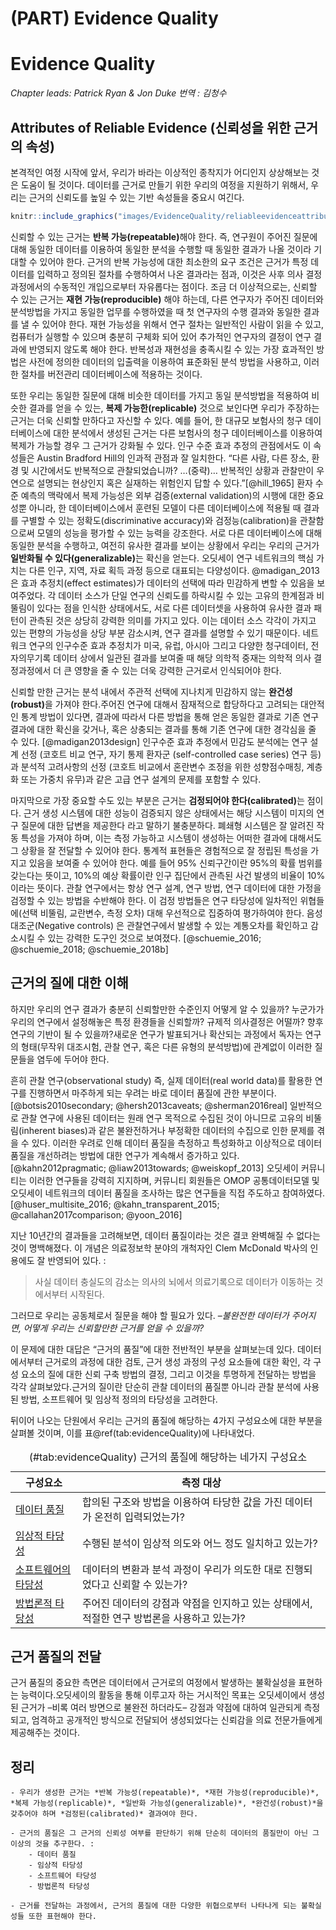 # (PART) Evidence Quality {-}

# Evidence Quality {#EvidenceQuality}

*Chapter leads: Patrick Ryan & Jon Duke*
*번역 : 김청수*

\index{evidence quality}

## Attributes of Reliable Evidence (신뢰성을 위한 근거의 속성)

본격적인 여정 시작에 앞서, 우리가 바라는 이상적인 종착지가 어디인지 상상해보는 것은 도움이 될 것이다. 데이터를 근거로 만들기 위한 우리의 여정을 지원하기 위해서, 우리는 근거의 신뢰도를 높일 수 있는 기반 속성들을 중요시 여긴다.


```r
knitr::include_graphics("images/EvidenceQuality/reliableevidenceattributes.png")
```

신뢰할 수 있는 근거는 **반복 가능(repeatable)**해야 한다. 즉, 연구원이 주어진 질문에 대해 동일한 데이터를 이용하여 동일한 분석을 수행할 때 동일한 결과가 나올 것이라 기대할 수 있어야 한다. 근거의 반복 가능성에 대한 최소한의 요구 조건은 근거가 특정 데이터를 입력하고 정의된 절차를 수행하여서 나온 결과라는 점과, 이것은 사후 의사 결정 과정에서의 수동적인 개입으로부터 자유롭다는 점이다.  조금 더 이상적으로는, 신뢰할 수 있는 근거는 **재현 가능(reproducible)** 해야 하는데, 다른 연구자가 주어진 데이터와 분석방법을 가지고 동일한 업무를 수행하였을 때 첫 연구자의 수행 결과와 동일한 결과를 낼 수 있어야 한다. 재현 가능성을 위해서 연구 절차는 일반적인 사람이 읽을 수 있고, 컴퓨터가 실행할 수 있으며 충분히 구체화 되어 있어 추가적인 연구자의 결정이 연구 결과에 반영되지 않도록 해야 한다. 반복성과 재현성을 충족시킬 수 있는 가장 효과적인 방법은 사전에 정의한 데이터의 입출력을 이용하여 표준화된 분석 방법을 사용하고, 이러한 절차를 버전관리 데이터베이스에 적용하는 것이다.

또한 우리는 동일한 질문에 대해 비슷한 데이터를 가지고 동일 분석방법을 적용하여 비슷한 결과를 얻을 수 있는, **복제 가능한(replicable)** 것으로 보인다면 우리가 주장하는 근거는 더욱 신뢰할 만하다고 자신할 수 있다.
예를 들어, 한 대규모 보험사의 청구 데이터베이스에 대한 분석에서 생성된 근거는 다른 보험사의 청구 데이터베이스를 이용하여 복제가 가능할 경우 그 근거가 강화될 수 있다. 인구 수준 효과 추정의 관점에서도 이 속성들은 Austin Bradford Hill의 인과적 관점과 잘 일치한다. “다른 사람, 다른 장소, 환경 및 시간에서도 반복적으로 관찰되었습니까? …(중략)… 반복적인 상황과 관찰만이 우연으로 설명되는 현상인지 혹은 실재하는 위험인지 답할 수 있다.”[@hill_1965] 환자 수준 예측의 맥락에서 복제 가능성은 외부 검증(external validation)의 시행에 대한 중요성뿐 아니라, 한 데이터베이스에서 훈련된 모델이 다른 데이터베이스에 적용될 때 결과를 구별할 수 있는 정확도(discriminative accuracy)와 검정능(calibration)을 관찰함으로써 모델의 성능을 평가할 수 있는 능력을 강조한다. 서로 다른 데이터베이스에 대해 동일한 분석을 수행하고, 여전히 유사한 결과를 보이는 상황에서 우리는 우리의 근거가 **일반화될 수 있다(generalizable)**는 확신을 얻는다. 오딧세이 연구 네트워크의 핵심 가치는 다른 인구, 지역, 자료 획득 과정 등으로 대표되는 다양성이다. @madigan_2013 은 효과 추정치(effect estimates)가 데이터의 선택에 따라 민감하게 변할 수 있음을 보여주었다. 각 데이터 소스가 단일 연구의 신뢰도를 하락시킬 수 있는 고유의 한계점과 비뚤림이 있다는 점을 인식한 상태에서도, 서로 다른 데이터셋을 사용하여 유사한 결과 패턴이 관측된 것은 상당히 강력한 의미를 가지고 있다. 이는 데이터 소스 각각이 가지고 있는 편향의 가능성을 상당 부분 감소시켜, 연구 결과를 설명할 수 있기 때문이다. 네트워크 연구의 인구수준 효과 추정치가 미국, 유럽, 아시아 그리고 다양한 청구데이터, 전자의무기록 데이터 상에서 일관된 결과를 보여줄 때 해당 의학적 중재는 의학적 의사 결정과정에서 더 큰 영향을 줄 수 있는 더욱 강력한 근거로서 인식되어야 한다.

신뢰할 만한 근거는 분석 내에서 주관적 선택에 지나치게 민감하지 않는 **완건성(robust)**을 가져야 한다.주어진 연구에 대해서 잠재적으로 합당하다고 고려되는 대안적인 통계 방법이 있다면, 결과에 따라서 다른 방법을 통해 얻은 동일한 결과로 기존 연구 결과에 대한 확신을 갖거나, 혹은 상충되는 결과를 통해 기존 연구에 대한 경각심을 줄 수 있다. [@madigan2013design] 인구수준 효과 추정에서 민감도 분석에는 연구 설계 선정 (코호트 비교 연구, 자기 통제 환자군 (self-controlled case series) 연구 등)과 분석적 고려사항의 선정 (코호트 비교에서 혼란변수 조정을 위한 성향점수매칭, 계층화 또는 가중치 유무)과 같은 고급 연구 설계의 문제를 포함할 수 있다. 

마지막으로 가장 중요할 수도 있는 부분은 근거는 **검정되어야 한다(calibrated)**는 점이다.  근거 생성 시스템에 대한 성능이 검증되지 않은 상태에서는 해당 시스템이 미지의 연구 질문에 대한 답변을 제공한다 라고 말하기 불충분하다. 폐쇄형 시스템은 잘 알려진 작동 특성을 가져야 하며, 이는 측정 가능하고 시스템이 생성하는 어떠한 결과에 대해서도 그 상황을 잘 전달할 수 있어야 한다. 통계적 표현들은 경험적으로 잘 정립된 특성을 가지고 있음을 보여줄 수 있어야 한다. 예를 들어 95% 신뢰구간이란 95%의 확률 범위를 갖는다는 뜻이고, 10%의 예상 확률이란 인구 집단에서 관측된 사건 발생의 비율이 10%이라는 뜻이다. 관찰 연구에서는 항상 연구 설계, 연구 방법, 연구 데이터에 대한 가정을 검정할 수 있는 방법을 수반해야 한다. 이 검정 방법들은 연구 타당성에 일차적인 위협들에(선택 비뚤림, 교란변수, 측정 오차) 대해 우선적으로 집중하여 평가하여야 한다. 음성 대조군(Negative controls) 은 관찰연구에서 발생할 수 있는 계통오차를 확인하고 감소시킬 수 있는 강력한 도구인 것으로 보여졌다. [@schuemie_2016; @schuemie_2018; @schuemie_2018b]


## 근거의 질에 대한 이해

하지만 우리의 연구 결과가 충분히 신뢰할만한 수준인지 어떻게 알 수 있을까? 누군가가 우리의 연구에서 설정해놓은 특정 환경들을 신뢰할까? 규제적 의사결정은 어떨까? 향후 연구의 기반이 될 수 있을까?새로운 연구가 발표되거나 확산되는 과정에서 독자는 연구의 형태(무작위 대조시험, 관찰 연구, 혹은 다른 유형의 분석방법)에 관계없이 이러한 질문들을 염두에 두어야 한다. \index{evidence quality} \index{regulatory decision-making}

흔히 관찰 연구(observational study) 즉, 실제 데이터(real world data)를 활용한 연구를 진행하면서 마주하게 되는 우려는 바로 데이터 품질에 관한 부분이다.[@botsis2010secondary; @hersh2013caveats; @sherman2016real] 일반적으로 관찰 연구에 사용된 데이터는 원래 연구 목적으로 수집된 것이 아니므로 고유의 비뚤림(inherent biases)과 같은 불완전하거나 부정확한 데이터의 수집으로 인한 문제를 겪을 수 있다. 이러한 우려로 인해 데이터 품질을 측정하고 특성화하고 이상적으로 데이터 품질을 개선하려는 방법에 대한 연구가 계속해서 증가하고 있다. [@kahn2012pragmatic; @liaw2013towards; @weiskopf_2013] 오딧세이 커뮤니티는 이러한 연구들을 강력히 지지하며, 커뮤니티 회원들은 OMOP 공통데이터모델 및 오딧세이 네트워크의 데이터 품질을 조사하는 많은 연구들을 직접 주도하고 참여하였다.[@huser_multisite_2016; @kahn_transparent_2015; @callahan2017comparison; @yoon_2016] \index{data quality} \index{community}

지난 10년간의 결과들을 고려해보면, 데이터 품질이라는 것은 결코 완벽해질 수 없다는 것이 명백해졌다. 이 개념은 의료정보학 분야의 개척자인 Clem McDonald 박사의 인용에도 잘 반영되어 있다. :


> 사실 데이터 충실도의 감소는 의사의 뇌에서 의료기록으로 데이터가 이동하는 것에서부터 시작된다. \index{Clem McDonald}


그러므로 우리는 공동체로서 질문을 해야 할 필요가 있다. --*불완전한 데이터가 주어지면, 어떻게 우리는 신뢰할만한 근거를 얻을 수 있을까?*
 
이 문제에 대한 대답은 “근거의 품질”에 대한 전반적인 부분을 살펴보는데 있다. 데이터에서부터 근거로의 과정에 대한 검토, 근거 생성 과정의 구성 요소들에 대한 확인, 각 구성 요소의 질에 대한 신뢰 구축 방법의 결정, 그리고 이것을 투명하게 전달하는 방법을 각각 살펴보았다.근거의 질이란 단순히 관찰 데이터의 품질뿐 아니라 관찰 분석에 사용된 방법, 소프트웨어 및 임상적 정의의 타당성을 고려한다. \index{community} \index{reliable evidence}

뒤이어 나오는 단원에서 우리는 근거의 품질에 해당하는 4가지 구성요소에 대한 부분을 살펴볼 것이며, 이를 표\@ref(tab:evidenceQuality)에 나타내었다.

Table: (\#tab:evidenceQuality) 근거의 품질에 해당하는 네가지 구성요소

| 구성요소 | 측정 대상  |
|--------------------------------|-------------------------------------------------------------------------------------------------------------------|
| [데이터 품질](DataQuality.html)         | 합의된 구조와 방법을 이용하여 타당한 값을 가진 데이터가 온전히 입력되었는가? |
| [임상적 타당성](ClinicalValidity.html)       | 수행된 분석이 임상적 의도와 어느 정도 일치하고 있는가?  |
| [소프트웨어의 타당성](SoftwareValidity.html)       | 데이터의 변환과 분석 과정이 우리가 의도한 대로 진행되었다고 신뢰할 수 있는가? |
| [방법론적 타당성](MethodValidity.html)       | 주어진 데이터의 강점과 약점을 인지하고 있는 상태에서, 적절한 연구 방법론을 사용하고 있는가? |

## 근거 품질의 전달

근거 품질의 중요한 측면은 데이터에서 근거로의 여정에서 발생하는 불확실성을 표현하는 능력이다.오딧세이의 활동을 통해 이루고자 하는 거시적인 목표는 오딧세이에서 생성된 근거가 --비록 여러 방면으로 불완전 하더라도-- 강점과 약점에 대하여 일관되게 측정되고, 엄격하고 공개적인 방식으로 전달되어 생성되었다는 신뢰감을 의료 전문가들에게 제공해주는 것이다.

## 정리

```block2
- 우리가 생성한 근거는 *반복 가능성(repeatable)*, *재현 가능성(reproducible)*, *복제 가능성(replicable)*, *일반화 가능성(generalizable)*, *완건성(robust)*을 갖추어야 하며 *검정된(calibrated)* 결과여야 한다.

- 근거의 품질은 그 근거의 신뢰성 여부를 판단하기 위해 단순히 데이터의 품질만이 아닌 그 이상의 것을 추구한다. :
    - 데이터 품질
    - 임상적 타당성
    - 소프트웨어 타당성
    - 방법론적 타당성

- 근거를 전달하는 과정에서, 근거의 품질에 대한 다양한 위협으로부터 나타나게 되는 불확실성들 또한 표현해야 한다.

```













